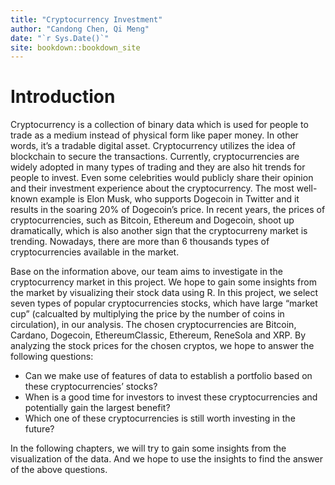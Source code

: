 ```yaml
--- 
title: "Cryptocurrency Investment"
author: "Candong Chen, Qi Meng"
date: "`r Sys.Date()`"
site: bookdown::bookdown_site
---
```


# Introduction

Cryptocurrency is a collection of binary data which is used for people to trade as a medium instead of physical form like paper money. In other words, it's a tradable digital asset. Cryptocurrency utilizes the idea of blockchain to secure the transactions. Currently, cryptocurrencies are widely adopted in many types of trading and they are also hit trends for people to invest. Even some celebrities would publicly share their opinion and their investment experience about the cryptocurrency. The most well-known example is Elon Musk, who supports Dogecoin in Twitter and it results in the soaring 20% of Dogecoin's price. In recent years, the prices of cryptocurrencies, such as Bitcoin, Ethereum and Dogecoin, shoot up dramatically, which is also another sign that the cryptocurreny market is trending. Nowadays, there are more than 6 thousands types of cryptocurrencies available in the market. 

Base on the information above, our team aims to investigate in the cryptocurrency market in this project. We hope to gain some insights from the market by visualizing their stock data using R. In this project, we select seven types of popular cryptocurrencies stocks, which have large "market cup" (calcualted by multiplying the price by the number of coins in circulation), in our analysis. The chosen cryptocurrencies are Bitcoin, Cardano, Dogecoin, EthereumClassic, Ethereum, ReneSola and XRP. By analyzing the stock prices for the chosen cryptos, we hope to answer the following questions:

*    Can we make use of features of data to establish a portfolio based on these cryptocurrencies’ stocks?
*    When is a good time for investors to invest these cryptocurrencies and potentially gain the largest benefit?
*    Which one of these cryptocurrencies is still worth investing in the future?

In the following chapters, we will try to gain some insights from the visualization of the data. And we hope to use the insights to find the answer of the above questions.